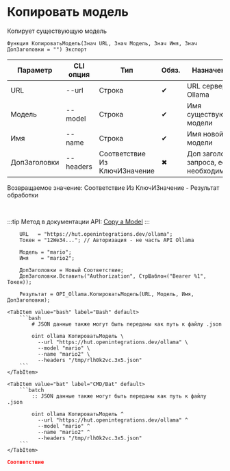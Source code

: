 ﻿---
sidebar_position: 5
description: Копировать модель и другие функции для работы с Ollama в Открытом пакете интеграций - бесплатной open-source библиотеке интеграций для 1С:Предприятие 8, OneScript и CLI
keywords: [1C, 1С, 1С:Предприятие, 1С:Предприятие 8.3, API, Интеграция, Сервисы, Обмен, OneScript, CLI, Ollama]
---


# Копировать модель
 Копирует существующую модель



`Функция КопироватьМодель(Знач URL, Знач Модель, Знач Имя, Знач ДопЗаголовки = "") Экспорт`

  | Параметр | CLI опция | Тип | Обяз. | Назначение |
  |-|-|-|-|-|
  | URL | --url | Строка | &#x2714; | URL сервера Ollama |
  | Модель | --model | Строка | &#x2714; | Имя существующей модели |
  | Имя | --name | Строка | &#x2714; | Имя новой модели |
  | ДопЗаголовки | --headers | Соответствие Из КлючИЗначение | &#x2716; | Доп заголовки запроса, если необходимо |

  
  Возвращаемое значение:   Соответствие Из КлючИЗначение - Результат обработки

<br/>

:::tip
Метод в документации API: [Copy a Model](https://github.com/ollama/ollama/blob/main/docs/api.md#copy-a-model)
:::
<br/>



```bsl title="Пример использования для 1С:Предприятие/OneScript"
    URL   = "https://hut.openintegrations.dev/ollama";
    Токен = "12We34..."; // Авторизация - не часть API Ollama

    Модель = "mario";
    Имя    = "mario2";

    ДопЗаголовки = Новый Соответствие;
    ДопЗаголовки.Вставить("Authorization", СтрШаблон("Bearer %1", Токен));

    Результат = OPI_Ollama.КопироватьМодель(URL, Модель, Имя, ДопЗаголовки);
```
    

 <Tabs>
  
    <TabItem value="bash" label="Bash" default>
        ```bash
            # JSON данные также могут быть переданы как путь к файлу .json
            
            oint ollama КопироватьМодель \
              --url "https://hut.openintegrations.dev/ollama" \
              --model "mario" \
              --name "mario2" \
              --headers "/tmp/rlh0k2vc.3x5.json"
        ```
    </TabItem>
  
    <TabItem value="bat" label="CMD/Bat" default>
        ```batch
            :: JSON данные также могут быть переданы как путь к файлу .json
            
            oint ollama КопироватьМодель ^
              --url "https://hut.openintegrations.dev/ollama" ^
              --model "mario" ^
              --name "mario2" ^
              --headers "/tmp/rlh0k2vc.3x5.json"
        ```
    </TabItem>
</Tabs>


```json title="Результат"
Соответствие
```
